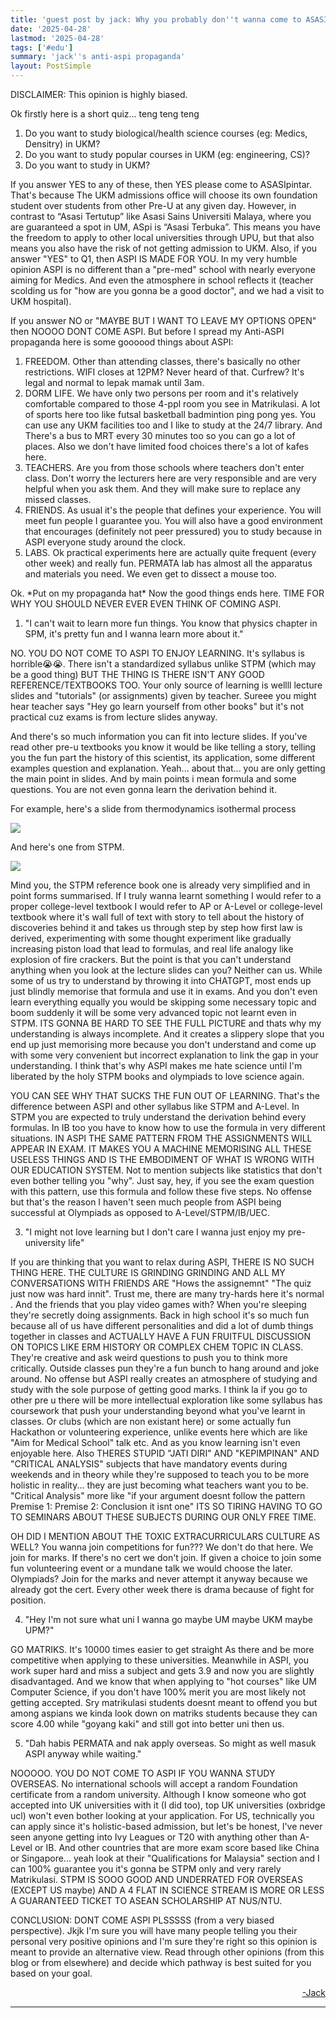 ```yaml
---
title: 'guest post by jack: Why you probably don''t wanna come to ASASIpintar'
date: '2025-04-28'
lastmod: '2025-04-28'
tags: ['#edu']
summary: 'jack''s anti-aspi propaganda'
layout: PostSimple
---
```


DISCLAIMER: This opinion is highly biased.

Ok firstly here is a short quiz... teng teng teng

1. Do you want to study biological/health science courses (eg: Medics, Densitry) in UKM?
2. Do you want to study popular courses in UKM (eg: engineering, CS)?
3. Do you want to study in UKM?

If you answer YES to any of these, then YES please come to ASASIpintar. That's because The UKM admissions office will choose its own foundation student over students from other Pre-U at any given day. However, in contrast to “Asasi Tertutup” like Asasi Sains Universiti Malaya, where you are guaranteed a spot in UM, ASpi is “Asasi Terbuka”. This means you have the freedom to apply to other local universities through UPU, but that also means you also have the risk of not getting admission to UKM. Also, if you answer "YES" to Q1, then ASPI IS MADE FOR YOU. In my very humble opinion ASPI is no different than a "pre-med" school with nearly everyone aiming for Medics. And even the atmosphere in school reflects it (teacher scolding us for "how are you gonna be a good doctor", and we had a visit to UKM hospital).

If you answer NO or "MAYBE BUT I WANT TO LEAVE MY OPTIONS OPEN" then NOOOO DONT COME ASPI. But before I spread my Anti-ASPI propaganda here is some goooood things about ASPI:

1. FREEDOM. Other than attending classes, there's basically no other restrictions. WIFI closes at 12PM? Never heard of that. Curfrew? It's legal and normal to lepak mamak until 3am. 
2. DORM LIFE. We have only two persons per room and it's relatively comfortable compared to those 4-ppl room you see in Matrikulasi. A lot of sports here too like futsal basketball badmintion ping pong yes. You can use any UKM facilities too and I like to study at the 24/7 library. And  There's a bus to MRT every 30 minutes too so you can go a lot of places. Also we don't have limited food choices there's a lot of kafes here. 
3. TEACHERS. Are you from those schools where teachers don't enter class. Don't worry the lecturers here are very responsible and are very helpful when you ask them. And they will make sure to replace any missed classes.
4. FRIENDS. As usual it's the people that defines your experience. You will meet fun people I guarantee you. You will also have a good environment that encourages (definitely not peer pressured) you to study because in ASPI everyone study around the clock. 
5. LABS. Ok practical experiments here are actually quite frequent (every other week) and really fun. PERMATA lab has almost all the apparatus and materials you need. We even get to dissect a mouse too.

Ok. \*Put on my propaganda hat\* Now the good things ends here. TIME FOR WHY YOU SHOULD NEVER EVER EVEN THINK OF COMING ASPI. 

1. "I can't wait to learn more fun things. You know that physics chapter in SPM, it's pretty fun and I wanna learn more about it."

NO. YOU DO NOT COME TO ASPI TO ENJOY LEARNING. 
It's syllabus is horrible😭😭. There isn't a standardized syllabus unlike STPM (which may be a good thing) BUT THE THING IS THERE ISN'T ANY GOOD REFERENCE/TEXTBOOKS TOO. Your only source of learning is wellll lecture slides and "tutorials" (or assignments) given by teacher. Sureee you might hear teacher says "Hey go learn yourself from other books" but it's not practical cuz exams is from lecture slides anyway.

And there's so much information you can fit into lecture slides. If you've read other pre-u textbooks you know it would be like telling a story, telling you the fun part the history of this scientist, its application, some different examples question and explanation. Yeah... about that... you are only getting the main point in slides. And by main points i mean formula and some questions. You are not even gonna learn the derivation behind it. 

For example, here's a slide from thermodynamics isothermal process 

![](https://pad.degrowth.net/uploads/a1c705a8-c246-432e-b27f-a811a66e4808.png)

And here's one from STPM.

![](https://pad.degrowth.net/uploads/2d54a928-5676-42f1-b569-e8c9e1f473dd.png)

Mind you, the STPM reference book one is already very simplified and in point forms summarised. If I truly wanna learnt something I would refer to a proper college-level textbook I would refer to AP or A-Level or college-level textbook where it's wall full of text with story to tell about the history of discoveries behind it and takes us through step by step how first law is derived, experimenting with some thought experiment like gradually increasing piston load that lead to formulas, and real life analogy like explosion of fire crackers.  But the point is that you can't understand anything when you look at the lecture slides can you? Neither can us. While some of us try to understand by throwing it into CHATGPT, most ends up just blindly memorise that formula and use it in exams. And you don't even learn everything equally you would be skipping some necessary topic and boom suddenly it will be some very advanced topic not learnt even in STPM. ITS GONNA BE HARD TO SEE THE FULL PICTURE and thats why my understanding is always incomplete. And it creates a slippery slope that you end up just memorising more because you don't understand and come up with some very convenient but incorrect explanation to link the gap in your understanding. I think that's why ASPI makes me hate science until I'm liberated by the holy STPM books and olympiads to love science again.

YOU CAN SEE WHY THAT SUCKS THE FUN OUT OF LEARNING. That's the difference between ASPI and other syllabus like STPM and A-Level. In STPM you are expected to truly understand the derivation behind every formulas. In IB too you have to know how to use the formula in very different situations. IN ASPI THE SAME PATTERN FROM THE ASSIGNMENTS WILL APPEAR IN EXAM. IT MAKES YOU A MACHINE MEMORISING ALL THESE USELESS THINGS AND IS THE EMBODIMENT OF WHAT IS WRONG WITH OUR EDUCATION SYSTEM. Not to mention subjects like statistics that don't even bother telling you "why". Just say, hey, if you see the exam question with this pattern, use this formula and follow these five steps. No offense but that's the reason I haven't seen much people from ASPI being successful at Olympiads as opposed to A-Level/STPM/IB/UEC. 

3. "I might not love learning but I don't care I wanna just enjoy my pre-university life"

If you are thinking that you want to relax during ASPI, THERE IS NO SUCH THING HERE. THE CULTURE IS GRINDING GRINDING AND ALL MY CONVERSATIONS WITH FRIENDS ARE "Hows the assignemnt" "The quiz just now was hard innit". Trust me, there are many try-hards here it's normal . And the friends that you play video games with? When you're sleeping they're secretly doing assignments. Back in high school it's so much fun because all of us have different personalities and did a lot of dumb things together in classes and ACTUALLY HAVE A FUN FRUITFUL DISCUSSION ON TOPICS LIKE ERM HISTORY OR COMPLEX CHEM TOPIC IN CLASS. They're creative and ask weird questions to push you to think more critically. Outside classes pun they're a fun bunch to hang around and joke around. No offense but ASPI really creates an atmosphere of studying and study with the sole purpose of getting good marks. I think la if you go to other pre u there will be more intellectual exploration like some syllabus has coursework that push your understanding beyond what you've learnt in classes. Or clubs (which are non existant here) or some actually fun Hackathon or volunteering experience, unlike events here which are like "Aim for Medical School" talk etc. And as you know learning isn't even enjoyable here. Also THERES STUPID "JATI DIRI" AND "KEPIMPINAN" AND "CRITICAL ANALYSIS" subjects that have mandatory events during weekends and in theory while they're supposed to teach you to be more holistic in reality... they are just becoming what teachers want you to be. "Critical Analysis" more like "if your argument doesnt follow the pattern Premise 1: Premise 2: Conclusion it isnt one" ITS SO TIRING HAVING TO GO TO SEMINARS ABOUT THESE SUBJECTS DURING OUR ONLY FREE TIME.

OH DID I MENTION ABOUT THE TOXIC EXTRACURRICULARS CULTURE AS WELL? You wanna join competitions for fun??? We don't do that here. We join for marks. If there's no cert we don't join. If given a choice to join some fun volunteering event or a mundane talk we would choose the later. Olympiads? Join for the marks and never attempt it anyway because we already got the cert. Every other week there is drama because of fight for position. 


4. "Hey I'm not sure what uni I wanna go maybe UM maybe UKM maybe UPM?"

GO MATRIKS. It's 10000 times easier to get straight As there and be more competitive when applying to these universities. Meanwhile in ASPI, you work super hard and miss a subject and gets 3.9 and now you are slightly disadvantaged. And we know that when applying to "hot courses" like UM Computer Science, if you don't have 100% merit you are most likely not getting accepted. Sry matrikulasi students doesnt meant to offend you but among aspians we kinda look down on matriks students because they can score 4.00 while "goyang kaki" and still got into better uni then us. 


5. "Dah habis PERMATA and nak apply overseas. So might as well masuk ASPI anyway while waiting."

NOOOOO. YOU DO NOT COME TO ASPI IF YOU WANNA STUDY OVERSEAS. No international schools will accept a random Foundation certificate from a random university. Although I know someone who got accepted into UK universities with it (I did too), top UK universities (oxbridge ucl) won't even bother looking at your application. For US, technically you can apply since it's holistic-based admission, but let's be honest, I've never seen anyone getting into Ivy Leagues or T20 with anything other than A-Level or IB. And other countries that are more exam score based like China or Singapore... yeah look at their "Qualifications for Malaysia" section and I can 100% guarantee you it's gonna be STPM only and very rarely Matrikulasi. STPM IS SOOO GOOD AND UNDERRATED FOR OVERSEAS (EXCEPT US maybe) AND A 4 FLAT IN SCIENCE STREAM IS MORE OR LESS A GUARANTEED TICKET TO ASEAN SCHOLARSHIP AT NUS/NTU.

CONCLUSION: DONT COME ASPI PLSSSSS (from a very biased perspective). Jkjk I'm sure you will have many people telling you their personal very positive opinions and I'm sure they're right so this opinion is meant to provide an alternative view. Read through other opinions (from this blog or from elsewhere) and decide which pathway is best suited for you based on your goal.

<p align="right"><a href="https://jacklim.me/blog/">-Jack</a></p>

---

<script async src="https://talk.hyvor.com/embed/embed.js" type="module"></script>
<hyvor-talk-comments website-id="11281" page-id="https://leia-mayssa.vercel.app/blog/antiaspi"></hyvor-talk-comments>
